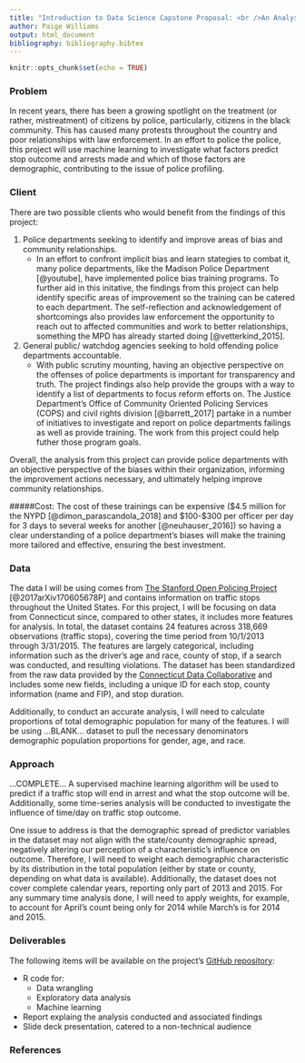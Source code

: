 ```yaml
---
title: "Introduction to Data Science Capstone Proposal: <br />An Analysis of Connecticut Police Traffic Stops"
author: Paige Williams
output: html_document
bibliography: bibliography.bibtex
---
```


```r
knitr::opts_chunk$set(echo = TRUE)
```

### Problem
In recent years, there has been a growing spotlight on the treatment (or rather, mistreatment) of citizens by police, particularly, citizens in the black community. This has caused many protests throughout the country and poor relationships with law enforcement. In an effort to police the police, this project will use machine learning to investigate what factors predict stop outcome and arrests made and which of those factors are demographic, contributing to the issue of police profiling. 


### Client
There are two possible clients who would benefit from the findings of this project:<br /> 

1. Police departments seeking to identify and improve areas of bias and community relationships.
    + In an effort to confront implicit bias and learn stategies to combat it, many police departments, like the Madison Police Department [@youtube], have implemented police bias training programs. To further aid in this initative, the findings from this project can help identify specific areas of improvement so the training can be catered to each department. The self-reflection and acknowledgement of shortcomings also provides law enforcement the opportunity to reach out to affected communities and work to better relationships, something the MPD has already started doing [@vetterkind_2015].
2. General public/ watchdog agencies seeking to hold offending police departments accountable.
    + With public scrutiny mounting, having an objective perspective on the offenses of police departments is important for transparency and truth. The project findings also help provide the groups with a way to identify a list of departments to focus reform efforts on. The Justice Department's Office of Community Oriented Policing Services (COPS) and civil rights division [@barrett_2017] partake in a number of initiatives to investigate and report on police departments failings as well as provide training. The work from this project could help futher those program goals.  
    
Overall, the analysis from this project can provide police departments with an objective perspective of the biases within their organization, informing the improvement actions necessary, and ultimately helping improve community relationships. 

#####Cost: 
The cost of these trainings can be expensive (\$4.5 million for the NYPD [@dimon_parascandola_2018] and \$100-\$300 per officer per day for 3 days to several weeks for another [@neuhauser_2016]) so having a clear understanding of a police department's biases will make the training more tailored and effective, ensuring the best investment.

### Data
The data I will be using comes from [The Stanford Open Policing Project](https://openpolicing.stanford.edu/) [@2017arXiv170605678P] and contains information on traffic stops throughout the United States. For this project, I will be focusing on data from Connecticut since, compared to other states, it includes more features for analysis. In total, the dataset contains 24 features across 318,669 observations (traffic stops), covering the time period from 10/1/2013 through 3/31/2015. The features are largely categorical, including information such as the driver's age and race, county of stop, if a search was conducted, and resulting violations. The dataset has been standardized from the raw data provided by the [Connecticut Data Collaborative](http://ctrp3.ctdata.org/rawdata/) and  includes some new fields, including a unique ID for each stop, county information (name and FIP), and stop duration.

Additionally, to conduct an accurate analysis, I will need to calculate proportions of total demographic population for many of the features. I will be using ...BLANK... dataset to pull the necessary denominators demographic population proportions for gender, age, and race.  


### Approach
...COMPLETE...
A supervised machine learning algorithm will be used to predict if a traffic stop will end in arrest and what the stop outcome will be. Additionally, some time-series analysis will be conducted to investigate the influence of time/day on traffic stop outcome. 

One issue to address is that the demographic spread of predictor variables in the dataset may not align with the state/county demographic spread, negatively altering our perception of a characteristic's influence on outcome. Therefore, I will need to weight each demographic characteristic by its distribution in the total population (either by state or county, depending on what data is available). Additionally, the dataset does not cover complete calendar years, reporting only part of 2013 and 2015. For any summary time analysis done, I will need to apply weights, for example, to account for April's count being only for 2014 while March's is for 2014 and 2015. 

### Deliverables
The following items will be available on the project's [GitHub repository](https://github.com/paigewil/capstone):<br /> 

* R code for:
    + Data wrangling
    + Exploratory data analysis
    + Machine learning
* Report explaing the analysis conducted and associated findings
* Slide deck presentation, catered to a non-technical audience


### References

